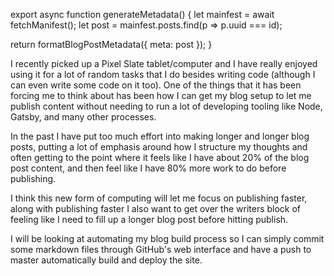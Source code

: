 

export async function generateMetadata() {
  let mainfest = await fetchManifest();
  let post = mainfest.posts.find(p => p.uuid === id);

  return formatBlogPostMetadata({ meta: post });
}

<BlogPage id={id}>


I recently picked up a Pixel Slate tablet/computer and I have really enjoyed
using it for a lot of random tasks that I do besides writing code (although I
can even write some code on it too). One of the things that it has been forcing
me to think about has been how I can get my blog setup to let me publish content
without needing to run a lot of developing tooling like Node, Gatsby, and many
other processes.

In the past I have put too much effort into making longer and longer blog posts,
putting a lot of emphasis around how I structure my thoughts and often getting
to the point where it feels like I have about 20% of the blog post content, and
then feel like I have 80% more work to do before publishing.

I think this new form of computing will let me focus on publishing faster, along
with publishing faster I also want to get over the writers block of feeling like
I need to fill up a longer blog post before hitting publish.

I will be looking at automating my blog build process so I can simply commit
some markdown files through GitHub's web interface and have a push to master
automatically build and deploy the site.


</BlogPage>